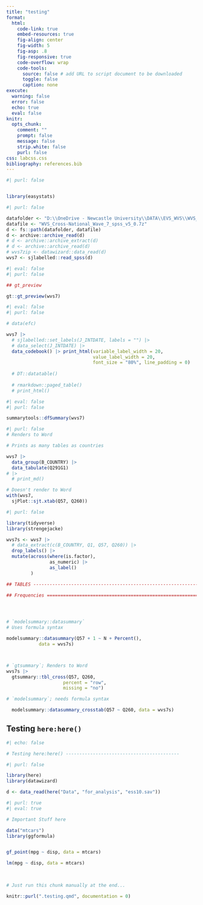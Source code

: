 ```yaml
---
title: "testing"
format: 
  html: 
    code-link: true
    embed-resources: true
    fig-align: center
    fig-width: 5
    fig-asp: .8
    fig-responsive: true
    code-overflow: wrap
    code-tools:
      source: false # add URL to script document to be downloaded
      toggle: false
      caption: none
execute: 
  warning: false
  error: false
  echo: true
  eval: false
knitr: 
  opts_chunk: 
    comment: ""
    prompt: false
    message: false
    strip.white: false
    purl: false
css: labcss.css
bibliography: references.bib
---
```


```r
#| purl: false


library(easystats)
```


```r
#| purl: false

datafolder <- "D:\\OneDrive - Newcastle University\\DATA\\EVS_WVS\\WVS_7"
datafile <- "WVS_Cross-National_Wave_7_spss_v5_0.7z"
d <- fs::path(datafolder, datafile)
d <- archive::archive_read(d)
# d <- archive::archive_extract(d)
# d <- archive::archive_read(d)
# wvs7zip <- datawizard::data_read(d)
wvs7 <- sjlabelled::read_spss(d)

```


```r
#| eval: false
#| purl: false

## gt_preview

gt::gt_preview(wvs7)
```


```r
#| eval: false
#| purl: false

# data(efc)

wvs7 |> 
  # sjlabelled::set_labels(J_INTDATE, labels = "") |>
  # data_select(J_INTDATE) |> 
  data_codebook() |> print_html(variable_label_width = 20,
                                value_label_width = 20,
                                font_size = "80%", line_padding = 0)
  
  # DT::datatable()
  
  # rmarkdown::paged_table()
  # print_html()

```

```r
#| eval: false
#| purl: false

summarytools::dfSummary(wvs7)
```



```r
#| purl: false
# Renders to Word

# Prints as many tables as countries

wvs7 |> 
  data_group(B_COUNTRY) |> 
  data_tabulate(Q291G1) 
# |> 
  # print_md()


```


```r
# Doesn't render to Word
with(wvs7, 
  sjPlot::sjt.xtab(Q57, Q260))
```


```r
#| purl: false

library(tidyverse)
library(strengejacke)

wvs7s <- wvs7 |> 
  # data_extract(c(B_COUNTRY, Q1, Q57, Q260)) |> 
  drop_labels() |>
  mutate(across(where(is.factor), 
                as_numeric) |> 
                as_label()
         ) 

```


```r
## TABLES ----------------------------------------------------------------------

## Frequencies ==================================================================




# `modelsummary::datasummary`
# Uses formula syntax

modelsummary::datasummary(Q57 + 1 ~ N + Percent(),
            data = wvs7s)



# `gtsummary`; Renders to Word
wvs7s |> 
  gtsummary::tbl_cross(Q57, Q260,
                     percent = "row",
                     missing = "no")

# `modelsummary`; needs formula syntax

  modelsummary::datasummary_crosstab(Q57 ~ Q260, data = wvs7s)

```


## Testing `here:here()`

```r
#| echo: false

# Testing here:here() ------------------------------------------
```


```r
#| purl: false

library(here)
library(datawizard)

d <- data_read(here("Data", "for_analysis", "ess10.sav"))


```




```r
#| purl: true
#| eval: true

# Important Stuff here

data("mtcars")
library(ggformula)


gf_point(mpg ~ disp, data = mtcars)

lm(mpg ~ disp, data = mtcars)
  
  
```


```r

# Just run this chunk manually at the end...

knitr::purl(".testing.qmd", documentation = 0)

```


